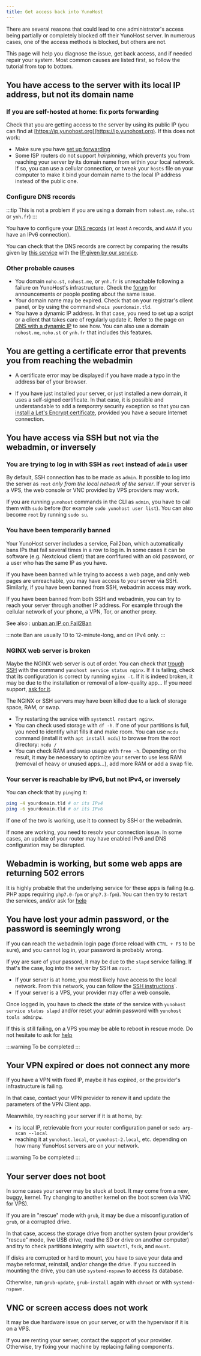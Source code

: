 ```yaml
---
title: Get access back into YunoHost
---
```


There are several reasons that could lead to one administrator's access being partially or completely blocked off their YunoHost server. In numerous cases, one of the access methods is blocked, but others are not.

This page will help you diagnose the issue, get back access, and if needed repair your system. Most common causes are listed first, so follow the tutorial from top to bottom.

## You have access to the server with its local IP address, but not its domain name

### If you are self-hosted at home: fix ports forwarding

Check that you are getting access to the server by using its public IP (you can find at [https://ip.yunohost.org](https://ip.yunohost.org). If this does not work:

- Make sure you have [set up forwarding](/admin/get_started/post_install/port_forwarding)
- Some ISP routers do not support *hairpinning*, which prevents you from reaching your server by its domain name from within your local network. If so, you can use a cellular connection, or tweak your `hosts` file on your computer to make it bind your domain name to the local IP address instead of the public one.

### Configure DNS records

:::tip
This is not a problem if you are using a domain from `nohost.me`, `noho.st` or `ynh.fr`)
:::

You have to configure your [DNS records](/dns) (at least `A` records, and `AAAA` if you have an IPv6 connection).

You can check that the DNS records are correct by comparing the results given by [this service](https://www.whatsmydns.net/) with the [IP given by our service](https://ip.yunohost.org).

### Other probable causes

- You domain `noho.st`, `nohost.me`, or `ynh.fr` is unreachable following a failure on YunoHost's infrastructure. Check the [forum](https://forum.yunohost.org/) for announcements or people posting about the same issue.
- Your domain name may be expired. Check that on your registrar's client panel, or by using the command `whois yourdomain.tld`.
- You have a dynamic IP address. In that case, you need to set up a script or a client that takes care of regularly update it. Refer to the page on [DNS with a dynamic IP](/admin/tutorials/domains/dns_dynamicip) to see how. You can also use a domain `nohost.me`, `noho.st` or `ynh.fr` that includes this features.

## You are getting a certificate error that prevents you from reaching the webadmin

- A certificate error may be displayed if you have made a typo in the address bar of your browser.

- If you have just installed your server, or just installed a new domain, it uses a self-signed certificate. In that case, it is possible and understandable to add a *temporary* security exception so that you can [install a Let's Encrypt certificate](/admin/domains/certificate), provided you have a secure Internet connection.

## You have access via SSH but not via the webadmin, or inversely

### You are trying to log in with SSH as `root` instead of `admin` user

By default, SSH connection has to be made as `admin`. It possible to log into the server as `root` *only from the local network of the server*. If your server is a VPS, the web console or VNC provided by VPS providers may work.

If you are running `yunohost` commands in the CLI as `admin`, you have to call them with `sudo` before (for example `sudo yunohost user list`). You can also become `root` by running `sudo su`.

### You have been temporarily banned

Your YunoHost server includes a service, Fail2ban, which automatically bans IPs that fail several times in a row to log in. In some cases it can be software (e.g. Nextcloud client) that are confifured with an old password, or a user who has the same IP as you have.

If you have been banned while trying to access a web page, and only web pages are unreachable, you may have access to your server via SSH. Similarly, if you have been banned from SSH, webadmin access may work.

If you have been banned from both SSH and webadmin, you can try to reach your server through another IP address. For example through the cellular network of your phone, a VPN, Tor, or another proxy.

See also : [unban an IP on Fail2Ban](/admin/troubleshooting/fail2ban)

:::note
Ban are usually 10 to 12-minute-long, and on IPv4 only.
:::

### NGINX web server is broken

Maybe the NGINX web server is out of order. You can check that [trough SSH](/admin/command_line) with the command `yunohost service status nginx`. If it is failing, check that its configuration is correct by running `nginx -t`. If it is indeed broken, it may be due to the installation or removal of a low-quality app... If you need support, [ask for it](/community/help).

The NGINX or SSH servers may have been killed due to a lack of storage space, RAM, or swap.

- Try restarting the service with `systemctl restart nginx`.
- You can check used storage with `df -h`. If one of your partitions is full, you need to identify what fills it and make room. You can use `ncdu` command (install it with `apt install ncdu`) to browse from the root directory: `ncdu /`
- You can check RAM and swap usage with `free -h`. Depending on the result, it may be necessary to optimize your server to use less RAM (removal of heavy or unused apps...), add more RAM or add a swap file.

### Your server is reachable by IPv6, but not IPv4, or inversely

You can check that by `ping`ing it:

```bash
ping -4 yourdomain.tld # or its IPv4
ping -6 yourdomain.tld # or its IPv6
```

If one of the two is working, use it to connect by SSH or the webadmin.

If none are working, you need to resolv your connection issue. In some cases, an update of your router may have enabled IPv6 and DNS configuration may be disrupted.

## Webadmin is working, but some web apps are returning 502 errors

It is highly probable that the underlying service for these apps is failing (e.g. PHP apps requiring `php7.0-fpm` or `php7.3-fpm`). You can then try to restart the services, and/or ask for [help](/community/help)

## You have lost your admin password, or the password is seemingly wrong

If you can reach the webadmin login page (force reload with `CTRL + F5` to be sure), and you cannot log in, your password is probably wrong.

If yoy are sure of your passord, it may be due to the `slapd` service failing. If that's the case, log into the server by SSH as `root`.

- If your server is at home, you most likely have access to the local network. From this network, you can follow the [SSH instructions](/admin/command_line)`.
- If your server is a VPS, your provider may offer a web console.

Once logged in, you have to check the state of the service with `yunohost service status slapd` and/or reset your admin password with `yunohost tools adminpw`.

If this is still failing, on a VPS you may be able to reboot in rescue mode. Do not hesitate to ask for [help](/community/help)

:::warning
To be completed
:::

## Your VPN expired or does not connect any more

If you have a VPN with fixed IP, maybe it has expired, or the provider's infrastructure is failing.

In that case, contact your VPN provider to renew it and update the parameters of the VPN Client app.

Meanwhile, try reaching your server if it is at home, by:

- its local IP, retrievable from your router configuration panel or `sudo arp-scan --local`
- reaching it at `yunohost.local`, or `yunohost-2.local`, etc. depending on how many YunoHost servers are on your network.

:::warning
To be completed
:::

## Your server does not boot

In some cases your server may be stuck at boot. It may come from a new, buggy, kernel. Try changing to another kernel on the boot screen (via VNC for VPS).

If you are in "rescue" mode with `grub`, it may be due a misconfiguration of `grub`, or a corrupted drive.

In that case, access the storage drive from another system (your provider's "rescue" mode, live USB drive, read the SD or drive on another computer) and try to check partitions integrity with `smartctl`, `fsck`, and `mount`.

If disks are corrupted or hard to mount, you have to save your data and maybe reformat, reinstall, and/or change the drive. If you succeed in mounting the drive, you can use `systemd-nspawn` to access its database.

Otherwise, run `grub-update`, `grub-install` again with `chroot` or with `systemd-nspawn`.

## VNC or screen access does not work

It may be due hardware issue on your server, or with the hypervisor if it is on a VPS.

If you are renting your server, contact the support of your provider. Otherwise, try fixing your machine by replacing failing components.
